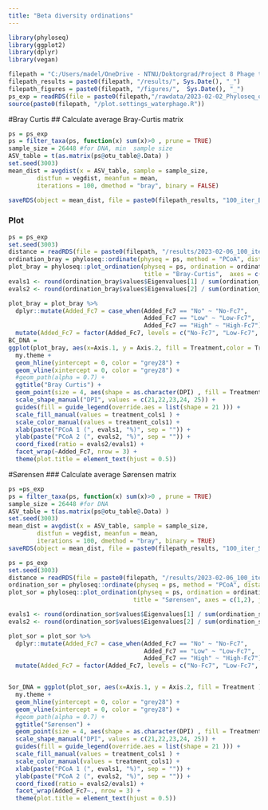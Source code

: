 ---
title: "Beta diversity ordinations"
---

```{r, message=FALSE}
library(phyloseq)
library(ggplot2)
library(dplyr)
library(vegan)
```

```{r, message=FALSE}
filepath = "C:/Users/madel/OneDrive - NTNU/Doktorgrad/Project 8 Phage therapy and AB in semi-cont/R-analysis/GitHubScripts"
filepath_results = paste0(filepath, "/results/", Sys.Date(), "_")
filepath_figures = paste0(filepath, "/figures/",  Sys.Date(), "_")
ps_exp = readRDS(file = paste0(filepath,"/rawdata/2023-02-02_Phyloseq_object_unnormalised_16srDNA_wo-controls.RDS"))
source(paste0(filepath, "/plot.settings_waterphage.R"))
```

#Bray Curtis 
## Calculate average Bray-Curtis matrix

```{r, message=FALSE}
ps = ps_exp
ps = filter_taxa(ps, function(x) sum(x)>0 , prune = TRUE)
sample_size = 26448 #for DNA, min  sample size
ASV_table = t(as.matrix(ps@otu_table@.Data) ) 
set.seed(3003)
mean_dist = avgdist(x = ASV_table, sample = sample_size, 
        distfun = vegdist, meanfun = mean, 
        iterations = 100, dmethod = "bray", binary = FALSE)

saveRDS(object = mean_dist, file = paste0(filepath_results, "100_iter_Bray_Curtis_dist_DNA.RDS"))
```

### Plot
```{r}
ps = ps_exp
set.seed(3003)
distance = readRDS(file = paste0(filepath, "/results/2023-02-06_100_iter_Bray_Curtis_dist_DNA.RDS"))
ordination_bray = phyloseq::ordinate(physeq = ps, method = "PCoA", distance = distance) 
plot_bray = phyloseq::plot_ordination(physeq = ps, ordination = ordination_bray, 
                                      title = "Bray-Curtis",  axes = c(1,2), justDF = T)
evals1 <- round(ordination_bray$values$Eigenvalues[1] / sum(ordination_bray$values$Eigenvalues) * 100, 2)
evals2 <- round(ordination_bray$values$Eigenvalues[2] / sum(ordination_bray$values$Eigenvalues) * 100, 2)

plot_bray = plot_bray %>%
  dplyr::mutate(Added_Fc7 = case_when(Added_Fc7 == "No" ~ "No-Fc7", 
                                      Added_Fc7 == "Low" ~ "Low-Fc7", 
                                      Added_Fc7 == "High" ~ "High-Fc7")) %>%
  mutate(Added_Fc7 = factor(Added_Fc7, levels = c("No-Fc7", "Low-Fc7", "High-Fc7" )))
BC_DNA = 
ggplot(plot_bray, aes(x=Axis.1, y = Axis.2, fill = Treatment,color = Treatment,  group = interaction(Treatment, Added_Fc7, Rep) ) )  +
  my.theme +
  geom_hline(yintercept = 0, color = "grey28") + 
  geom_vline(xintercept = 0, color = "grey28") +
  #geom_path(alpha = 0.7) +
  ggtitle("Bray Curtis") + 
  geom_point(size = 4, aes(shape = as.character(DPI) , fill = Treatment), color = "black") + 
  scale_shape_manual("DPI", values = c(21,22,23,24, 25)) + 
  guides(fill = guide_legend(override.aes = list(shape = 21 ))) +
  scale_fill_manual(values = treatment_cols1 ) + 
  scale_color_manual(values = treatment_cols1) + 
  xlab(paste("PCoA 1 (", evals1, "%)", sep = "")) +
  ylab(paste("PCoA 2 (", evals2, "%)", sep = "")) + 
  coord_fixed(ratio = evals2/evals1) +
  facet_wrap(~Added_Fc7, nrow = 3) +
  theme(plot.title = element_text(hjust = 0.5)) 
```
#Sørensen
### Calculate average Sørensen matrix
```{r, message=FALSE}
ps =ps_exp
ps = filter_taxa(ps, function(x) sum(x)>0 , prune = TRUE)
sample_size = 26448 #for DNA
ASV_table = t(as.matrix(ps@otu_table@.Data) ) 
set.seed(3003)
mean_dist = avgdist(x = ASV_table, sample = sample_size, 
        distfun = vegdist, meanfun = mean, 
        iterations = 100, dmethod = "bray", binary = TRUE)
saveRDS(object = mean_dist, file = paste0(filepath_results, "100_iter_Sorensen_dist_DNA.RDS"))
```

```{r}
ps = ps_exp
set.seed(3003)
distance = readRDS(file = paste0(filepath, "/results/2023-02-06_100_iter_Sorensen_dist_DNA.RDS"))
ordination_sor = phyloseq::ordinate(physeq = ps, method = "PCoA", distance = distance)
plot_sor = phyloseq::plot_ordination(physeq = ps, ordination = ordination_sor, 
                                   title = "Sørensen", axes = c(1,2), justDF = T) 

evals1 <- round(ordination_sor$values$Eigenvalues[1] / sum(ordination_sor$values$Eigenvalues) * 100, 2)
evals2 <- round(ordination_sor$values$Eigenvalues[2] / sum(ordination_sor$values$Eigenvalues) * 100, 2)

plot_sor = plot_sor %>%
  dplyr::mutate(Added_Fc7 = case_when(Added_Fc7 == "No" ~ "No-Fc7", 
                                      Added_Fc7 == "Low" ~ "Low-Fc7", 
                                      Added_Fc7 == "High" ~ "High-Fc7")) %>%
  mutate(Added_Fc7 = factor(Added_Fc7, levels = c("No-Fc7", "Low-Fc7", "High-Fc7" )))


Sor_DNA = ggplot(plot_sor, aes(x=Axis.1, y = Axis.2, fill = Treatment ) )  +
  my.theme +
  geom_hline(yintercept = 0, color = "grey28") + 
  geom_vline(xintercept = 0, color = "grey28") +
  #geom_path(alpha = 0.7) +
  ggtitle("Sørensen") + 
  geom_point(size = 4, aes(shape = as.character(DPI) , fill = Treatment), color = "black") + 
  scale_shape_manual("DPI", values = c(21,22,23,24, 25)) + 
  guides(fill = guide_legend(override.aes = list(shape = 21 ))) +
  scale_fill_manual(values = treatment_cols1 ) + 
  scale_color_manual(values = treatment_cols1) + 
  xlab(paste("PCoA 1 (", evals1, "%)", sep = "")) +
  ylab(paste("PCoA 2 (", evals2, "%)", sep = "")) + 
  coord_fixed(ratio = evals2/evals1) +
  facet_wrap(Added_Fc7~., nrow = 3) +
  theme(plot.title = element_text(hjust = 0.5)) 
```
